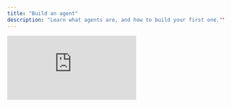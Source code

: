 ```yaml
---
title: "Build an agent"
description: "Learn what agents are, and how to build your first one.""
---
```


<iframe className="w-full aspect-video rounded-xl" src="https://www.youtube.com/embed/vRDIzsM8GuI" title="Build an agent in Cargo" frameBorder="0" allow="accelerometer; autoplay; clipboard-write; encrypted-media; gyroscope; picture-in-picture" allowFullScreen />

## What are agents?

Agents are intelligent actors in Cargo that reason and answer open-ended questions relevant to your GTM processes. They use foundational AI models to leverage semantic reasoning to trigger the right set of tools, resources or MCP servers to achieve the task given to them.

Modern GTM teams leverage agents in their systems to automate research, qualify leads, enrich your CRM and improve the productivity of their sales teams. 

Once set up, Cargo agents can be prompted from a variety of places, including a **Slack channel**, a **Chrome extension**, an **API endpoint** or a **Cargo play**.

## Use cases

Agents can be used for a variety of GTM tasks, including:

- **Automated research:** The agent can use its reasoning to sift through information on companies and people and retain the most relevant intelligence for the task at hand.
- **Lead and account qualification:** Qualify leads and accounts based on custom rules and real-time data.
- **Sales enablement:** Agents can use a wide-range of context about a deal or an incident, to provide guidance on the next best step to assist a sales team member's job.